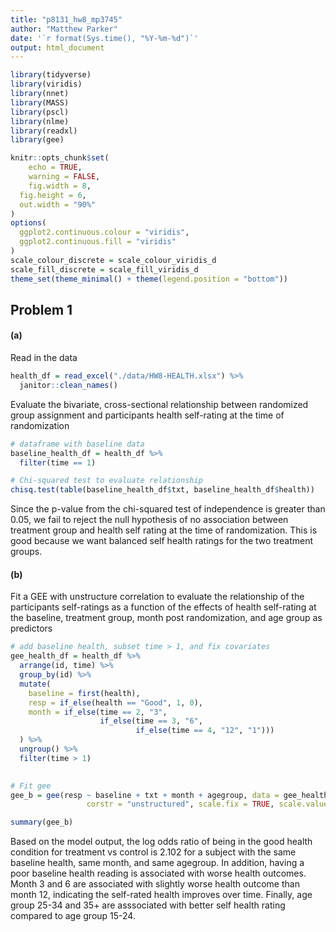 ```yaml
---
title: "p8131_hw8_mp3745"
author: "Matthew Parker"
date: '`r format(Sys.time(), "%Y-%m-%d")`'
output: html_document
---
```


```r
library(tidyverse)
library(viridis)
library(nnet)
library(MASS)
library(pscl)
library(nlme)
library(readxl)
library(gee)

knitr::opts_chunk$set(
	echo = TRUE,
	warning = FALSE,
	fig.width = 8, 
  fig.height = 6,
  out.width = "90%"
)
options(
  ggplot2.continuous.colour = "viridis",
  ggplot2.continuous.fill = "viridis"
)
scale_colour_discrete = scale_colour_viridis_d
scale_fill_discrete = scale_fill_viridis_d
theme_set(theme_minimal() + theme(legend.position = "bottom"))
```

## Problem 1

#### (a)

Read in the data
```r
health_df = read_excel("./data/HW8-HEALTH.xlsx") %>% 
  janitor::clean_names()
```

Evaluate the bivariate, cross-sectional relationship between randomized group assignment and participants health self-rating at the time of randomization
```r
# dataframe with baseline data
baseline_health_df = health_df %>% 
  filter(time == 1)

# Chi-squared test to evaluate relationship
chisq.test(table(baseline_health_df$txt, baseline_health_df$health))
```

Since the p-value from the chi-squared test of independence is greater than 0.05, we fail to reject the null hypothesis of no association between treatment group and health self rating at the time of randomization. This is good because we want balanced self health ratings for the two treatment groups.


#### (b)

Fit a GEE with unstructure correlation to evaluate the relationship of the participants self-ratings as a function of the effects of health self-rating at the baseline, treatment group, month post randomization, and age group as predictors
```r
# add baseline health, subset time > 1, and fix covariates
gee_health_df = health_df %>% 
  arrange(id, time) %>% 
  group_by(id) %>% 
  mutate(
    baseline = first(health),
    resp = if_else(health == "Good", 1, 0),
    month = if_else(time == 2, "3",
                    if_else(time == 3, "6",
                            if_else(time == 4, "12", "1")))
  ) %>% 
  ungroup() %>% 
  filter(time > 1) 
  

# Fit gee
gee_b = gee(resp ~ baseline + txt + month + agegroup, data = gee_health_df, family = "binomial", id = id, 
                 corstr = "unstructured", scale.fix = TRUE, scale.value = 1)

summary(gee_b)
```

Based on the model output, the log odds ratio of being in the good health condition for treatment vs control is 2.102 for a subject with the same baseline health, same month, and same agegroup. In addition, having a poor baseline health reading is associated with worse health outcomes. Month 3 and 6 are associated with slightly worse health outcome than month 12, indicating the self-rated health improves over time. Finally, age group 25-34 and 35+ are asssociated with better self health rating compared to age group 15-24.